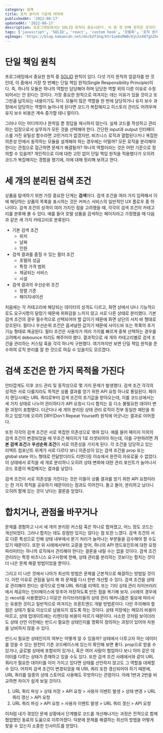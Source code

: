 ```yaml
---
category: 설계
title: 로직 분리의 기준에 대하여
publishedAt: '2022-08-17'
updatedAt: '2022-08-17'
description: 프로그래밍에서는 SOLID 원칙이 중요시된다. 이 중 첫 번째 원칙은 로직이 하나의 역할만을 하도록 작게 분리하라는 것이다. 그렇다면 모든 로직은 분리되어야 할까? 하나의 역할이라는 것은 어떻게 정의할까?
tags: ['javascript', 'SOLID', 'react', 'custom hook', '모듈화', '로직 분리']
ogImage: 'https://blog.kakaocdn.net/dn/b2f3nq/btr1ueboRW0/6jLhcK6TgSZkoqAkzzvXsk/img.png'
---
```


# 단일 책임 원칙

프로그래밍에서 중요한 원칙 중 [SOLID](https://en.wikipedia.org/wiki/SOLID) 원칙이 있다. 다섯 가지 원칙의 앞글자를 딴 것인데, 이 중에서 가장 첫 번째는 단일 책임 원칙(Single Responsibility Principle)이다. 즉, 하나의 모듈은 하나의 역할만 담당해야 하며 담당한 역할 외의 다른 이유로 수정되어서는 안 된다는 것이다. 가장 중요한 원칙으로 여겨지는 데는 이유가 있을 것이고 또 그만큼 납득되는 내용이기도 하다. 모듈이 많은 역할을 한 번에 담당하거나 유지 보수 과정에서 담당하는 역할이 늘어나게 된다면 코드가 복잡해지고 히스토리 관리도 어려우며 유지 보수 비용은 계속 증가할 테니 말이다.

그러나 이는 어디까지나 원칙일 뿐 정답을 제시하지 않는다. 실제 코드를 작성하고 관리하는 입장으로서 실무자가 모든 것을 선택해야 한다. 간단한 input과 output 인터페이스를 가진 유틸성 함수라면 고민거리가 없겠지만, 비즈니스 로직과 결합된다거나 복잡한 의존성 안에서 동작하는 모듈을 설계해야 하는 경우에는 어떨까? 모든 로직을 분리해야 한다는 관점으로 접근하면 문제가 해결될까? 하나의 역할이라는 것은 어떤 기준으로 정의할 수 있을까? 개인적으로 이에 대한 고민 없이 단일 책임 원칙을 적용했다가 오히려 코드가 복잡해지는 경험을 했기에, 이에 대해 정리해 보려고 한다.

# 세 개의 분리된 검색 조건

상품을 탐색하기 위한 가장 중요한 단계는 **검색**이다. 검색 조건을 여러 가지 입력해서 이에 해당하는 상품의 목록을 표시하는 것은 커머스 서비스의 일반적인 UX 플로우 중 하나이다. 검색 조건의 성격이 여러 가지인 점을 고려했을 때, 각각의 검색 조건의 카테고리를 분류해 볼 수 있다. 예를 들어 호텔 상품을 검색하는 페이지라고 가정했을 때 다음과 같은 세 가지 카테고리로 분류된다.

- 기본 검색 조건
  - 위치
  - 날짜
  - 인원
- 검색 결과를 좁힐 수 있는 필터 조건
  - 호텔의 성급
  - 특정 가격 범위
  - 제공되는 서비스
  - 시설
- 검색 결과의 우선순위 조건
  - 정렬 기준
  - 페이지네이션

처음에는 각 카테고리에 해당되는 데이터의 성격도 다르고, 화면 상에서 UI나 기능적으로도 요구사항이 달랐기 때문에 위화감을 느끼지 않고 서로 다른 상태로 분리했다. 기본 검색 조건의 경우 필수적으로 선택되어야 할 값이기 때문에 화면 상단의 서치 바 형태로 강조된다. 필터나 우선순위 조건은 옵셔널한 값이기 때문에 사이드바 또는 목록의 추가 기능 형태로 제공된다. 필터 조건은 사용자가 여러 가지를 빠르게 중복 선택하는 경우를 고려해서 debounce 처리도 해주어야 했다. 결과적으로 세 개의 카테고리별로 검색 조건을 관리하는 커스텀 훅을 각각 하나씩 구현했다. 여기까지만 보면 단일 책임 원칙을 준수하여 로직 분리를 잘 한 것으로 여길 수 있을지도 모르겠다.

# 검색 조건은 한 가지 목적을 가진다

안타깝게도 이후 코드 관리 및 동작상으로 몇 가지 문제가 발생했다. 검색 조건 각각의 성격은 서로 다를지라도 목적은 상품 결과를 얻기 위한 API 요청 하나로 통일된다. 페이지 랜딩시에는 URL 쿼리로부터 검색 조건의 초기값을 받아오는데, 이를 코드상에서는 세 가지 상태로 나누어 관리하다가 API 요청시 다시 합치는 등 다소 불필요한 데이터 변환 과정이 포함됐다. 더군다나 세 개의 분리된 상태 관리 로직이 전부 동일한 패턴을 취하고 있었기에 오히려 DRY(Don't Repeat Yourself) 원칙에 어긋나는 결과로 이어졌다.

또한 각각의 검색 조건은 서로 복잡한 의존성으로 엮여 있다. 예를 들어 페이지 이외의 검색 조건이 변경되었을 때 무조건 페이지가 1로 리셋되어야 하는데, 이를 구현하려면 **기본 검색 조건**과 **우선순위 조건**이 서로 의존성을 가지게 된다. 각 조건을 담당하고 있는 리액트 컴포넌트 위계가 서로 다르다 보니 의존성이 있는 검색 조건을 prop 또는 global state 어느 형태로 전달받더라도 리렌더링 이슈에서 완전히 자유로울 수 없었다. 이 상태에서 로직을 세 개로 분리하니 오히려 상태 변화에 대한 관리 포인트가 늘어나서 코드 흐름이 복잡해지는 결과를 낳았다.

검색 조건이 서로 의존성을 가진다는 것은 이들이 상품 결과를 얻기 위한 API 요청이라는 한 가지 목적을 공유하기 때문이라는 점과도 이어진다. 돌고 돌아, 분리하고 났더니 오히려 함께 있는 것이 낫다는 결론을 얻었다.

# 합치거나, 관점을 바꾸거나

문제를 경험하고 나서 세 개의 분리된 커스텀 훅은 하나로 합쳐졌고, 어느 정도 코드는 개선되었다. 그러나 합치는 데도 장점만 있지는 않다는 점 또한 느꼈다. 검색 조건의 서로 다른 특성으로 인해 상태 내부에서 분기 처리가 늘어나는 부분들을 감수해야 할 수도 있기 때문이다. 또한 위 사례에서부터 교훈을 얻어, 하나의 API 엔드포인트에 대한 요청 파라미터는 하나의 로직에서 관리해야 한다는 결론을 내릴 수는 없을 것이다. 검색 조건 관리라는 특정 비즈니스 요구사항에 한해, 상태 관리를 분리하는 것보다는 합치는 것이 더 나은 문제 해결 방법이었을 뿐이다.

그리고 더 나은 것에서 나아가 최선의 방법은 문제를 근본적으로 해결하는 방법일 것이다. 이런 이유로 관점을 달리 해 위 문제를 다시 한번 개선할 수 있다. 검색 조건을 상태로 관리해야 한다는 생각으로 인해 URL 쿼리를 리액트 또는 기타 상태 관리 라이브러리에서 제공하는 인터페이스에 맞추어 저장하도록 만든 점을 복기해 보자. (사례의 경우에는 recoil을 사용했었다.) 이같은 라이브러리들의 상태 관리 매커니즘은 필요에 따라서는 유용한 것이고 일반적으로 여겨지는 프론트엔드 개발 방법론이다. 다만 주의해야 할 점은 상태가 필요 이상으로 남용되지 않도록 하는 것이다. 상태 저장에는 메모리 비용이 따르고, 상태 업데이트에는 리렌더링 비용이 따르기 때문이다. 사소한 것처럼 보이더라도 상태 선언 이전에는 반드시 필요한 상태인지를 명확히 정의하는 과정이 있어야 자원을 낭비하지 않을 수 있다.

반드시 필요한 상태인지의 여부는 어떻게 알 수 있을까? 상태에서 다루고자 하는 데이터를 얻을 수 있는 원천이 기존 코드베이스에 있는지 확인해 보면 좋다. prop으로 받을 수 있거나, 글로벌 상태에 포함되어 있거나, 혹은 여러 사람이 협업하다 보니 이미 같은 데이터를 다루는 상태가 존재하고 있을 수도 있다. 또한 검색 조건 사례에서와 같이 URL 쿼리가 필요한 데이터를 이미 가지고 있다면 상태를 선언하지 않고도 그 역할을 대체할 수 있다. 어차피 검색 조건이 변경되었을 때 URL 쿼리 또한 갱신되어야 하기 때문에, URL 쿼리를 일종의 상태 스토어로 사용해도 무방하다는 관점이다. 아래 1번과 2번을 비교하면 차이가 쉽게 보일 것이다.

1. URL 쿼리 파싱 > 상태 저장 > API 요청 > 사용자 이벤트 발생 > 상태 변경 > URL 쿼리 갱신 > API 요청
2. URL 쿼리 파싱 > API 요청 > 사용자 이벤트 발생 > URL 쿼리 갱신 > API 요청

이처럼 내가 겪었던 문제 상황에서 단계별로 코드를 개선해나가는 과정은 전적으로 함께 협업했던 동료의 도움으로 이루어졌다. 덕분에 문제를 해결하는 최선의 방법을 어떻게 찾을 수 있는지 소중한 인사이트를 얻었다.
